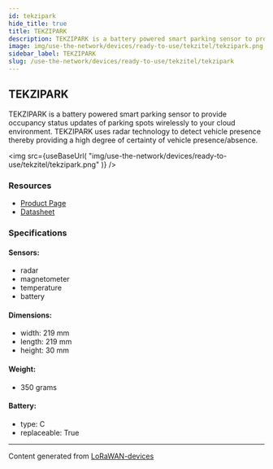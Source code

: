 ```yaml
---
id: tekzipark
hide_title: true
title: TEKZIPARK
description: TEKZIPARK is a battery powered smart parking sensor to provide occupancy status updates of parking spots wirelessly to your cloud environment. TEKZIPARK uses radar technology to detect vehicle presence thereby providing a high degree of certainty of vehicle presence/absence.
image: img/use-the-network/devices/ready-to-use/tekzitel/tekzipark.png
sidebar_label: TEKZIPARK
slug: /use-the-network/devices/ready-to-use/tekzitel/tekzipark
---
```



## TEKZIPARK

TEKZIPARK is a battery powered smart parking sensor to provide occupancy status updates of parking spots wirelessly to your cloud environment. TEKZIPARK uses radar technology to detect vehicle presence thereby providing a high degree of certainty of vehicle presence/absence.

<img
src={useBaseUrl(
"img/use-the-network/devices/ready-to-use/tekzitel/tekzipark.png"
)}
/>

### Resources

- [Product Page](https://tekzitel.com/product/tekzipark-lorawan-surface/)
- [Datasheet](https://tekzitel.com/prodspecs/TEKZIPARK-Specification_Data_Sheet_1_0_lorawan.pdf)

### Specifications

#### Sensors:
- radar
- magnetometer
- temperature
- battery
#### Dimensions:
- width: 219 mm
- length: 219 mm
- height: 30 mm
#### Weight: 
- 350 grams
#### Battery: 
- type: C
- replaceable: True



---
Content generated from [LoRaWAN-devices](https://github.com/TheThingsNetwork/lorawan-devices)